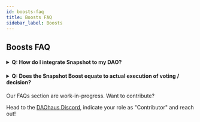 ```yaml
---
id: boosts-faq
title: Boosts FAQ
sidebar_label: Boosts
---
```


## Boosts FAQ


 <h4>
    <details>
      <summary>Q: How do I integrate Snapshot to my DAO?</summary>
  
      <p>&nbsp;</p>
  
        A: You will need to insert the ENS associated with your Snapshot page when setting up the Boost. Please make sure your Snapshot space & ENS is properly set up. 
  
    </details>
  </h4>

  <h4>
    <details>
      <summary>Q: Does the Snapshot Boost equate to actual execution of voting / decision?</summary>
  
      <p>&nbsp;</p>
  
        A: No, it is more for social sentiment and consensus. Once consensus is achieved, the DAO will have to execute the decision on DAOHaus.
  
    </details>
  </h4>

 

Our FAQs section are work-in-progress. Want to contribute? 

Head to the [DAOhaus Discord](https://discord.gg/bUd7HqMx), indicate your role as "Contributor" and reach out! 